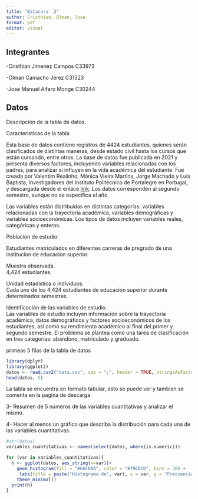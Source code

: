 ```yaml
---
title: "Bitacora  2"
author: Cristhian, Olman, Jose
format: pdf
editor: visual
---
```


## Integrantes

-Cristhian Jimenez Campos C33973

-Olman Camacho Jerez C31523

-Jose Manuel Alfaro Monge C30244

## Datos

Descripción de la tabla de datos.

Caracteristicas de la tabla

Esta base de datos contiene registros de 4424 estudiantes, quienes serán clasificados de distintas maneras, desde estado civil hasta los cursos que están cursando, entre otros. La base de datos fue publicada en 2021 y presenta diversos factores, incluyendo variables relacionadas con los padres, para analizar si influyen en la vida académica del estudiante. Fue creada por Valentim Realinho, Mónica Vieira Martins, Jorge Machado y Luís Baptista, investigadores del Instituto Politécnico de Portalegre en Portugal, y descargada desde el enlace [link](https://archive.ics.uci.edu/dataset/697/predict+students+dropout+and+academic+success). Los datos corresponden al segundo semestre, aunque no se especifica el año.

Las variables están distribuidas en distintas categorías: variables relacionadas con la trayectoria académica, variables demográficas y variables socioeconómicas. Los tipos de datos incluyen variables reales, categóricas y enteras.

Poblacion de estudio:

Estudiantes matriculados en diferentes carreras de pregrado de una institucion de educacion superior.

Muestra observada.\
4,424 estudiantes.

Unidad estadística o individuos.\
Cada uno de los 4,424 estudiantes de educación superior durante determinados semestres.

Identificación de las variables de estudio.\
Las variables de estudio incluyen información sobre la trayectoria académica, datos demográficos y factores socioeconómicos de los estudiantes, así como su rendimiento académico al final del primer y segundo semestre. El problema se plantea como una tarea de clasificación en tres categorías: abandono, matriculado y graduado.

primeas 5 filas de la tabla de datos\

```r
library(dplyr)
library(ggplot2)
datos <- read.csv2("data.csv", sep = ";", header = TRUE, stringsAsFactors = FALSE)
head(datos, 5)

```

La tabla se encuentra en formato tabular, esto se puede ver y tambien se comenta en la pagina de descarga

3- Resumen de 5 números de las variables cuantitativas y analizar el mismo.

4- Hacer al menos un gráfico que describa la distribución para cada una de las variables cuantitativas. 

```r

#str(datos)
variables_cuantitativas <- names(select(datos, where(is.numeric)))

for (var in variables_cuantitativas){
  h <- ggplot(datos, aes_string(x=var))+
    geom_histogram(fill = "#66CDAA", color = "#79CDCD", bins = 30) +
     labs(title = paste("Histograma de", var), x = var, y = "Frecuencia") +
    theme_minimal()
  print(h)
}
  

```

\

```r


```
